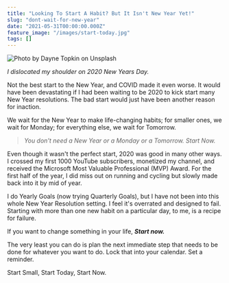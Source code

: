 ```yaml
---
title: "Looking To Start A Habit? But It Isn't New Year Yet!"
slug: "dont-wait-for-new-year"
date: "2021-05-31T00:00:00.000Z"
feature_image: "/images/start-today.jpg"
tags: []
---
```


![Photo by Dayne Topkin on Unsplash](/images/start-today.jpg)

_I dislocated my shoulder on 2020 New Years Day._

Not the best start to the New Year, and COVID made it even worse. It would have been devastating if I had been waiting to be 2020 to kick start many New Year resolutions. The bad start would just have been another reason for inaction.

We wait for the New Year to make life-changing habits; for smaller ones, we wait for Monday; for everything else, we wait for Tomorrow.

> _You don't need a New Year or a Monday or a Tomorrow. Start Now._

Even though it wasn't the perfect start, 2020 was good in many other ways. I crossed my first 1000 YouTube subscribers, monetized my channel, and received the Microsoft Most Valuable Professional (MVP) Award. For the first half of the year, I did miss out on running and cycling but slowly made back into it by mid of year.

I do Yearly Goals (now trying Quarterly Goals), but I have not been into this whole New Year Resolution setting. I feel it's overrated and designed to fail. Starting with more than one new habit on a particular day, to me, is a recipe for failure.

If you want to change something in your life, _**Start now.**_

The very least you can do is plan the next immediate step that needs to be done for whatever you want to do. Lock that into your calendar. Set a reminder.

Start Small, Start Today, Start Now.